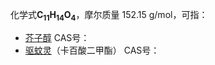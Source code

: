 {{DISPLAYTITLE:C<sub>11</sub>H<sub>14</sub>O<sub>4</sub>}}{{MolFormDisambigNav|C=11|H=14|O=4}}
化学式'''C<sub>11</sub>H<sub>14</sub>O<sub>4</sub>'''，摩尔质量 152.15 g/mol，可指：
*[[芥子醇|芥子醇]] CAS号：{{CAS|537-33-7}}
*[[驱蚊灵|驱蚊灵]]（卡百酸二甲酯） CAS号：{{CAS|624-48-6}}

{{Isomerdab}}